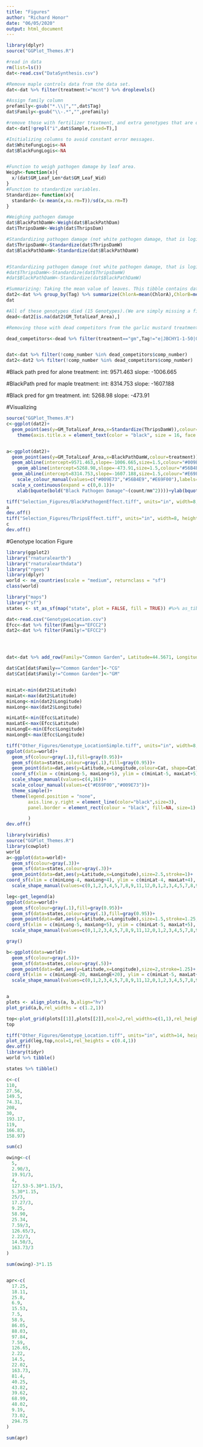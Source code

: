 ```yaml
---
title: "Figures"
author: "Richard Honor"
date: "06/05/2020"
output: html_document
---
```



```r
library(dplyr)
source("GGPlot_Themes.R")

#read in data
rm(list=ls())
dat<-read.csv("DataSynthesis.csv")

#Remove maple controls data from the data set.
dat<-dat %>% filter(treatment!="mcnt") %>% droplevels()

#Assign family column
prefamily<-gsub("*.\\|","",dat$Tag)
dat$Family<-gsub("\\-.*","",prefamily)

#remove those with fertilizer treatment, and extra genotypes that are only in the alone treatment. 
dat<-dat[!grepl("i",dat$Sample,fixed=T),]

#Initializing columns to avoid constant error messages. 
dat$WhiteFungLogis<-NA
dat$BlackFungLogis<-NA


#Function to weigh pathogen damage by leaf area. 
Weigh<-function(x){
  x/(dat$GM_Leaf_Len*dat$GM_Leaf_Wid)
}
#Function to standardize variables. 
Standardize<-function(x){
  standard<-(x-mean(x,na.rm=T))/sd(x,na.rm=T)
}

#Weighing pathogen damage
dat$BlackPathDamW<-Weigh(dat$BlackPathDam)
dat$ThripsDamW<-Weigh(dat$ThripsDam)

#Standardizing pathogen damage (not white pathogen damage, that is logistic)
dat$ThripsDamW<-Standardize(dat$ThripsDamW)
dat$BlackPathDamW<-Standardize(dat$BlackPathDamW)


#Standardizing pathogen damage (not white pathogen damage, that is logistic)
#dat$ThripsDamW<-Standardize(dat$ThripsDamW)
#dat$BlackPathDamW<-Standardize(dat$BlackPathDamW)

#Summarizing: Taking the mean value of leaves. This tibble contains data at the level of the plant means. 
dat2<-dat %>% group_by(Tag) %>% summarize(ChlorA=mean(ChlorA),ChlorB=mean(ChlorB),gluc_Conc=mean(gluc_Conc),flav_Conc=mean(flav_Conc),Family=first(Family),treatment=first(treatment),gh_row=first(gh_row),gh_bench=first(gh_bench),GM_TotalLeaf_Area=first(GM_TotalLeaf_Area),comp_number=first(comp_number),ThripsDam=mean(ThripsDam),WhiteFungDam=mean(WhiteFungDam),BlackPathDam=mean(BlackPathDam),Fern=mean(Fern),gh_col=first(gh_col),BlackPathDamW=mean(BlackPathDamW),ThripsDamW=mean(ThripsDamW))
dat

#All of these genotypes died (15 Genotypes).(We are simply missing a final measurement for e|JBCHY1-1-50|Q|240) That is only 3% Mortality. 
dead<-dat2[is.na(dat2$GM_TotalLeaf_Area),]

#Removing those with dead competitors from the garlic mustard treatment. ("e|JBCHY1-1-50|Q|240") did not die, we are simply missing the final measurement for it.

dead_competitors<-dead %>% filter(treatment=="gm",Tag!="e|JBCHY1-1-50|Q|240") %>% select(comp_number)


dat<-dat %>% filter(!comp_number %in% dead_competitors$comp_number)
dat2<-dat2 %>% filter(!comp_number %in% dead_competitors$comp_number)


```

#Black path pred for alone treatment: 
int: 9571.463
slope: -1006.665

#BlackPath pred for maple treatment: 
int: 8314.753
slope: -1607.188

#Black pred for gm treatment. 
int: 5268.98
slope: -473.91

#Visualizing
```r
source("GGPlot_Themes.R")
c<-ggplot(dat2)+
  geom_point(aes(y=GM_TotalLeaf_Area,x=Standardize(ThripsDamW)),colour="black")+theme_simple()+xlab("Thrips Damage")+ylab("Fitness")+
    theme(axis.title.x = element_text(color = "black", size = 16, face = "bold",margin=margin(3,0,3,0)))


a<-ggplot(dat2)+
  geom_point(aes(y=GM_TotalLeaf_Area,x=BlackPathDamW,colour=treatment))+theme_simple_vert()+
  geom_abline(intercept=9571.463,slope=-1006.665,size=1.5,colour="#009E73")+
    geom_abline(intercept=5268.98,slope=-473.91,size=1.5,colour="#56B4E9")+
  geom_abline(intercept=8314.753,slope=-1607.188,size=1.5,colour="#E69F00")+
    scale_colour_manual(values=c("#009E73","#56B4E9","#E69F00"),labels=c("Alone","Garlic Mustard","Maple"))+
  scale_x_continuous(expand = c(0,0.1))+
    xlab(bquote(bold("Black Pathogen Damage"~(count/mm^2))))+ylab(bquote(bold("Total Leaf Area"~(mm^2))))

tiff("Selection_Figures/BlackPathogenEffect.tiff", units="in", width=8, height=6, res=300)
a
dev.off()
tiff("Selection_Figures/ThripsEffect.tiff", units="in", width=8, height=6, res=300)
c
dev.off()
```


#Genotype location Figure
```r
library(ggplot2)
library("rnaturalearth")
library("rnaturalearthdata")
library("rgeos")
library(dplyr)
world <- ne_countries(scale = "medium", returnclass = "sf")
class(world)

library("maps")
library("sf")
states <- st_as_sf(map("state", plot = FALSE, fill = TRUE)) #%>% as_tibble()

dat<-read.csv("GenotypeLocation.csv")
Efcc<-dat %>% filter(Family=="EFCC2")
dat2<-dat %>% filter(Family!="EFCC2")




dat<-dat %>% add_row(Family="Common Garden", Latitude=44.5671, Longitude= -76.3250) 

dat$Cat[dat$Family=="Common Garden"]<-"CG"
dat$Cat[dat$Family!="Common Garden"]<-"GM"


minLat<-min(dat2$Latitude)
maxLat<-max(dat2$Latitude)
minLong<-min(dat2$Longitude)
maxLong<-max(dat2$Longitude)

minLatE<-min(Efcc$Latitude)
maxLatE<-max(Efcc$Latitude)
minLongE<-min(Efcc$Longitude)
maxLongE<-max(Efcc$Longitude)

tiff("Other_Figures/Genotype_LocationSimple.tiff", units="in", width=8, height=6, res=300)
ggplot(data=world)+
  geom_sf(colour=gray(.1),fill=gray(0.95))+
  geom_sf(data=states,colour=gray(.1),fill=gray(0.95))+
  geom_point(data=dat,aes(y=Latitude,x=Longitude,colour=Cat, shape=Cat),size=3,stroke=1.25,alpha=0.8)+
  coord_sf(xlim = c(minLong-5, maxLong+5), ylim = c(minLat-5, maxLat+5), expand = F)+
  scale_shape_manual(values=c(4,16))+
  scale_colour_manual(values=c("#E69F00","#009E73"))+
  theme_simple()+
  theme(legend.position = "none",
        axis.line.y.right = element_line(color="black",size=3),
        panel.border = element_rect(colour = "black", fill=NA, size=1)

        )
dev.off()
```


```r
library(viridis)
source("GGPlot_Themes.R")
library(cowplot)
world
a<-ggplot(data=world)+
  geom_sf(colour=gray(.3))+
  geom_sf(data=states,colour=gray(.3))+
  geom_point(data=dat,aes(y=Latitude,x=Longitude),size=2.5,stroke=1)+
coord_sf(xlim = c(minLong-4, maxLong+4), ylim = c(minLat-4, maxLat+4), expand = F)+
  scale_shape_manual(values=c(0,1,2,3,4,5,7,8,9,11,12,0,1,2,3,4,5,7,8,9,11,12,4))+theme_simple_vert()

leg<-get_legend(a)
ggplot(data=world)+
  geom_sf(colour=gray(.1),fill=gray(0.95))+
  geom_sf(data=states,colour=gray(.1),fill=gray(0.95))+
  geom_point(data=dat,aes(y=Latitude,x=Longitude),size=1.5,stroke=1.25,colour="darkgreen")+
coord_sf(xlim = c(minLong-5, maxLong+5), ylim = c(minLat-5, maxLat+5), expand = F)+
  scale_shape_manual(values=c(0,1,2,3,4,5,7,8,9,11,12,0,1,2,3,4,5,7,8,9,11,12,4))+theme_simple_multiCol_First()+theme(legend.position = "none")

gray()

b<-ggplot(data=world)+
  geom_sf(colour=gray(.5))+
  geom_sf(data=states,colour=gray(.5))+
  geom_point(data=dat,aes(y=Latitude,x=Longitude),size=2,stroke=1.25)+
coord_sf(xlim = c(minLongE-20, maxLongE+20), ylim = c(minLat-5, maxLat+5), expand = F)+
  scale_shape_manual(values=c(0,1,2,3,4,5,7,8,9,11,12,0,1,2,3,4,5,7,8,9,11,12,4))+theme_simple_multiCol()


a
plots <- align_plots(a, b,align="hv")
plot_grid(a,b,rel_widths = c(1.2,1))

top<-plot_grid(plots[[1]],plots[[2]],ncol=2,rel_widths=c(1,1),rel_heights = c(1,1),labels = c("a","b"),label_fontfamily = "Arial",label_size = 18)
top

tiff("Other_Figures/Genotype_Location.tiff", units="in", width=14, height=6, res=300)
plot_grid(leg,top,ncol=1,rel_heights = c(0.4,1))
dev.off()
library(tidyr)
world %>% tibble()

states %>% tibble()
```




```r

c<-c(
110,
27.56,
149.5,
74.31,
208,
30,
193.17,
119,
166.83,
158.97)

sum(c)

owing<-c(
  5,
  2.90/3,
  19.91/3,
  4,
  127.53-5.30*1.15/3,
  5.30*1.15,
  25/3,
  17.27/3,
  9.25,
  58.90,
  25.34,
  7.59/3,
  126.65/3,
  2.22/3,
  14.50/3,
  163.73/3
)

sum(owing)-3*1.15


apr<-c(
  17.25,
  18.11,
  25.8,
  6.9,
  15.53,
  7.5,
  58.9,
  86.05,
  88.03,
  97.84,
  7.59,
  126.65,
  2.22,
  14.5,
  22.02,
  163.73,
  81.4,
  40.25,
  43.82,
  39.62,
  68.99,
  48.02,
  9.19,
  73.02,
  294.75
)

sum(apr)

```



